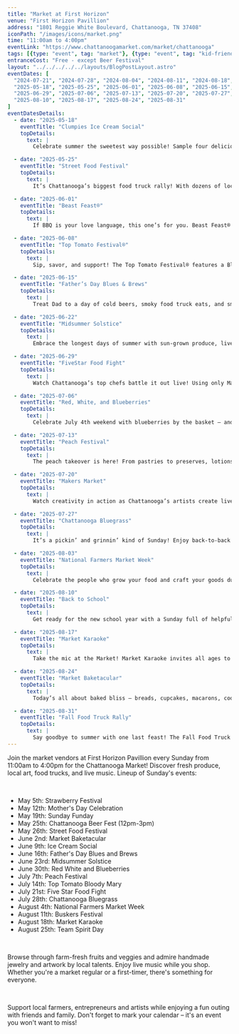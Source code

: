 ```yaml
---
title: "Market at First Horizon"
venue: "First Horizon Pavillion"
address: "1801 Reggie White Boulevard, Chattanooga, TN 37408"
iconPath: "/images/icons/market.png"
time: "11:00am to 4:00pm"
eventLink: "https://www.chattanoogamarket.com/market/chattanooga"
tags: [{type: "event", tag: "market"}, {type: "event", tag: "kid-friendly"}]
entranceCost: "Free - except Beer Festival"
layout: "../../../../../layouts/BlogPostLayout.astro"
eventDates: [
  "2024-07-21", "2024-07-28", "2024-08-04", "2024-08-11", "2024-08-18", "2024-08-25",
  "2025-05-18", "2025-05-25", "2025-06-01", "2025-06-08", "2025-06-15", "2025-06-22",
  "2025-06-29", "2025-07-06", "2025-07-13", "2025-07-20", "2025-07-27", "2025-08-03",
  "2025-08-10", "2025-08-17", "2025-08-24", "2025-08-31"
]
eventDatesDetails:
  - date: "2025-05-18"
    eventTitle: "Clumpies Ice Cream Social"
    topDetails:
      text: |
        Celebrate summer the sweetest way possible! Sample four delicious Clumpies flavors in a flight, vote for your favorite, and support the Down Syndrome Community of Greater Chattanooga while you’re at it. This ice cream showdown helps choose the next flavor to hit scoop shops.

  - date: "2025-05-25"
    eventTitle: "Street Food Festival"
    topDetails:
      text: |
        It’s Chattanooga’s biggest food truck rally! With dozens of local vendors serving up a world of flavors, this foodie-focused day is all about celebrating street cuisine. Come hungry and explore a full lineup of culinary creativity, all in one festive location.

  - date: "2025-06-01"
    eventTitle: "Beast Feast®"
    topDetails:
      text: |
        If BBQ is your love language, this one’s for you. Beast Feast® brings together Chattanooga’s finest meat-slingers for a cook-off filled with ribs, brisket, and pulled pork. Cast your vote for People’s Choice and enjoy smoky bites with cold brews and live music.

  - date: "2025-06-08"
    eventTitle: "Top Tomato Festival®"
    topDetails:
      text: |
        Sip, savor, and support! The Top Tomato Festival® features a Bloody Mary sampling event where local pros compete for the perfect pour. Sample a range of tomato-forward creations — spicy, savory, or alcohol-free — and help raise funds for Friends of Finley.

  - date: "2025-06-15"
    eventTitle: "Father’s Day Blues & Brews"
    topDetails:
      text: |
        Treat Dad to a day of cold beers, smoky food truck eats, and smooth blues from the Lodge Cast Iron Sizzle Stage. Browse the Market for handmade gifts, pick up fresh grill-ready ingredients, and enjoy a laid-back Sunday celebrating Father’s Day in local style.

  - date: "2025-06-22"
    eventTitle: "Midsummer Solstice"
    topDetails:
      text: |
        Embrace the longest days of summer with sun-grown produce, live music, and seasonal flair. The Midsummer Solstice Market highlights everything bright and bountiful — bring your family and soak in the sunshine with Chattanooga’s freshest vendors and artists.

  - date: "2025-06-29"
    eventTitle: "FiveStar Food Fight"
    topDetails:
      text: |
        Watch Chattanooga’s top chefs battle it out live! Using only Market-fresh ingredients — and one surprise item — they’ll cook in real time on FiveStar Ranges for the title of top dish. Culinary drama, judge reactions, and plenty of flavor await.

  - date: "2025-07-06"
    eventTitle: "Red, White, and Blueberries"
    topDetails:
      text: |
        Celebrate July 4th weekend with blueberries by the basket — and by the pie! Watch (or join) our famous pie-eating contests, browse festive vendors, and stock up on summer’s favorite berry. It’s a star-spangled, jam-packed Sunday at the Market.

  - date: "2025-07-13"
    eventTitle: "Peach Festival"
    topDetails:
      text: |
        The peach takeover is here! From pastries to preserves, lotions to candles, it’s all peach everything at the Chattanooga Market. Enjoy farm-fresh peaches straight from the tree and explore how our vendors infuse them into their signature creations.

  - date: "2025-07-20"
    eventTitle: "Makers Market"
    topDetails:
      text: |
        Watch creativity in action as Chattanooga’s artists create live at their booths! From pottery throwing to leather tooling and brush strokes to yarn work, this interactive day is all about the process behind the product. Get inspired — and maybe take a class!

  - date: "2025-07-27"
    eventTitle: "Chattanooga Bluegrass"
    topDetails:
      text: |
        It’s a pickin’ and grinnin’ kind of Sunday! Enjoy back-to-back bluegrass performances from local bands, dig into some classic Southern eats, and shop the freshest produce of the season. This is Chattanooga Market at its toe-tappin’ best.

  - date: "2025-08-03"
    eventTitle: "National Farmers Market Week"
    topDetails:
      text: |
        Celebrate the people who grow your food and craft your goods during National Farmers Market Week. With nearly 200 vendors, you can shop produce, pantry staples, handmade items, and more — all while enjoying food trucks and live music.

  - date: "2025-08-10"
    eventTitle: "Back to School"
    topDetails:
      text: |
        Get ready for the new school year with a Sunday full of helpful tips, healthy foods, and local flavor. Farmers will be sharing family-friendly recipes and seasonal lunchbox ideas, and vendors will have kid-approved snacks and supplies to start the year off right.

  - date: "2025-08-17"
    eventTitle: "Market Karaoke"
    topDetails:
      text: |
        Take the mic at the Market! Market Karaoke invites all ages to sing their hearts out on the Lodge Cast Iron Sizzle Stage. Whether you're belting classics or Disney tunes, it’s your chance to shine in a totally fun, judgment-free zone.

  - date: "2025-08-24"
    eventTitle: "Market Baketacular"
    topDetails:
      text: |
        Today’s all about baked bliss — breads, cupcakes, macarons, cookies, and more. Visit artisan bakers throughout the Market and join a classic cake walk at 11:30 AM or 1:30 PM for a chance to win a sweet prize. Bring your sweet tooth and your walking shoes!

  - date: "2025-08-31"
    eventTitle: "Fall Food Truck Rally"
    topDetails:
      text: |
        Say goodbye to summer with one last feast! The Fall Food Truck Rally brings a crowd-favorite lineup of mobile eateries to First Horizon Pavilion. It’s the perfect way to try new flavors, support local chefs, and enjoy the long weekend with great eats and live tunes.
---
```


Join the market vendors at First Horizon Pavillion every Sunday from 11:00am to 4:00pm for the Chattanooga Market! Discover fresh produce, local art, food trucks, and live music. Lineup of Sunday's events:

<br />

- May 5th: Strawberry Festival  
- May 12th: Mother's Day Celebration  
- May 19th: Sunday Funday  
- May 25th: Chattanooga Beer Fest (12pm-3pm)  
- May 26th: Street Food Festival  
- June 2nd: Market Baketacular  
- June 9th: Ice Cream Social  
- June 16th: Father's Day Blues and Brews  
- June 23rd: Midsummer Solstice  
- June 30th: Red White and Blueberries  
- July 7th: Peach Festival  
- July 14th: Top Tomato Bloody Mary  
- July 21st: Five Star Food Fight  
- July 28th: Chattanooga Bluegrass  
- August 4th: National Farmers Market Week  
- August 11th: Buskers Festival  
- August 18th: Market Karaoke  
- August 25th: Team Spirit Day

<br />

Browse through farm-fresh fruits and veggies and admire handmade jewelry and artwork by local talents. Enjoy live music while you shop. Whether you're a market regular or a first-timer, there's something for everyone.

<br />

Support local farmers, entrepreneurs and artists while enjoying a fun outing with friends and family. Don't forget to mark your calendar – it's an event you won't want to miss!
